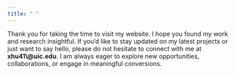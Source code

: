 ```yaml
---
title: " "
---
```


Thank you for taking the time to visit my website. I hope you found my work and research insightful. If you'd like to stay updated on my latest projects or just want to say hello, please do not hesitate to connect with me at **xhu41\\\@uic.edu**. I am always eager to explore new opportunities, collaborations, or engage in meaningful conversions.
